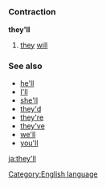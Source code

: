 =={{en}}==
[[Category:English language]]
===Contraction===
'''they'll'''

#[[they]] [[will]]

===See also===
*[[he'll]]
*[[I'll]]
*[[she'll]]
*[[they'd]]
*[[they're]]
*[[they've]]
*[[we'll]]
*[[you'll]]

[[ja:they'll]]